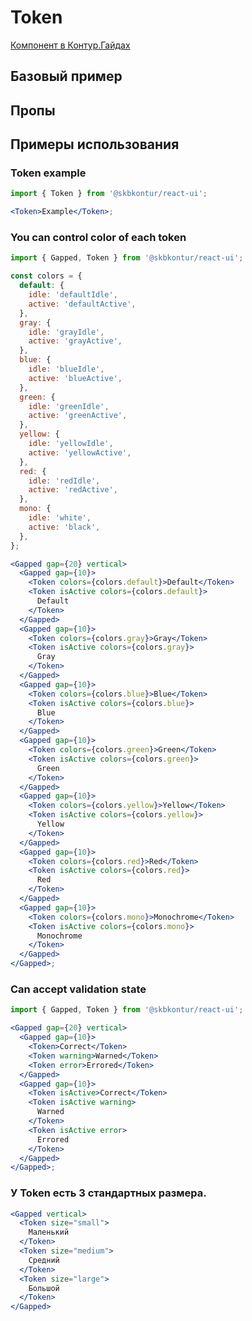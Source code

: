 
<Meta of={TokenStories} />

# Token

[Компонент в Контур.Гайдах](https)

## Базовый пример
<Primary />

## Пропы
<Controls />

## Примеры использования

### Token example

```jsx harmony
import { Token } from '@skbkontur/react-ui';

<Token>Example</Token>;
```

### You can control color of each token

```jsx harmony
import { Gapped, Token } from '@skbkontur/react-ui';

const colors = {
  default: {
    idle: 'defaultIdle',
    active: 'defaultActive',
  },
  gray: {
    idle: 'grayIdle',
    active: 'grayActive',
  },
  blue: {
    idle: 'blueIdle',
    active: 'blueActive',
  },
  green: {
    idle: 'greenIdle',
    active: 'greenActive',
  },
  yellow: {
    idle: 'yellowIdle',
    active: 'yellowActive',
  },
  red: {
    idle: 'redIdle',
    active: 'redActive',
  },
  mono: {
    idle: 'white',
    active: 'black',
  },
};

<Gapped gap={20} vertical>
  <Gapped gap={10}>
    <Token colors={colors.default}>Default</Token>
    <Token isActive colors={colors.default}>
      Default
    </Token>
  </Gapped>
  <Gapped gap={10}>
    <Token colors={colors.gray}>Gray</Token>
    <Token isActive colors={colors.gray}>
      Gray
    </Token>
  </Gapped>
  <Gapped gap={10}>
    <Token colors={colors.blue}>Blue</Token>
    <Token isActive colors={colors.blue}>
      Blue
    </Token>
  </Gapped>
  <Gapped gap={10}>
    <Token colors={colors.green}>Green</Token>
    <Token isActive colors={colors.green}>
      Green
    </Token>
  </Gapped>
  <Gapped gap={10}>
    <Token colors={colors.yellow}>Yellow</Token>
    <Token isActive colors={colors.yellow}>
      Yellow
    </Token>
  </Gapped>
  <Gapped gap={10}>
    <Token colors={colors.red}>Red</Token>
    <Token isActive colors={colors.red}>
      Red
    </Token>
  </Gapped>
  <Gapped gap={10}>
    <Token colors={colors.mono}>Monochrome</Token>
    <Token isActive colors={colors.mono}>
      Monochrome
    </Token>
  </Gapped>
</Gapped>;
```

### Can accept validation state

```jsx harmony
import { Gapped, Token } from '@skbkontur/react-ui';

<Gapped gap={20} vertical>
  <Gapped gap={10}>
    <Token>Correct</Token>
    <Token warning>Warned</Token>
    <Token error>Errored</Token>
  </Gapped>
  <Gapped gap={10}>
    <Token isActive>Correct</Token>
    <Token isActive warning>
      Warned
    </Token>
    <Token isActive error>
      Errored
    </Token>
  </Gapped>
</Gapped>;
```

### У Token есть 3 стандартных размера.

```jsx harmony
<Gapped vertical>
  <Token size="small">
    Маленький
  </Token>
  <Token size="medium">
    Средний
  </Token>
  <Token size="large">
    Большой
  </Token>
</Gapped>
```
